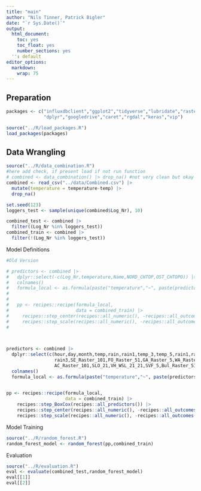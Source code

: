```yaml
---
title: "main"
author: "Nils Tinner, Patrick Bigler"
date: "`r Sys.Date()`"
output:
  html_document:
    toc: yes
    toc_float: yes
    number_sections: yes
  '': default
editor_options:
  markdown:
    wrap: 75
---
```



## Preparation

```r
packages <- c("influxdbclient","ggplot2","tidyverse","lubridate","raster",
              "dplyr","googledrive","caret","rgdal","keras","vip")

source("../R/load_packages.R")
load_packages(packages)

```

## Data Wrangling
```r
source("../R/data_combination.R")
#here add check, if present load if not run function
# combined <- data_combination() |> drop_na() #not very clean but okay
combined <- read_csv("../data/Combined.csv") |> 
  mutate(temperature = temperature-temp) |>
  drop_na()

set.seed(123)
loggers_test <- sample(unique(combined$Log_Nr), 10)

combined_test <- combined |> 
  filter((Log_Nr %in% loggers_test))
combined_train <- combined |> 
  filter(!(Log_Nr %in% loggers_test))

```


Model Definitions
```r
#Old Version

# predictors <- combined |>
#   dplyr::select(-c(Log_Nr,temperature,Name,NORD_CHTOP,OST_CHTOPO)) |>
#   colnames()
#   formula_local <- as.formula(paste("temperature","~", paste(predictors,collapse  = "+")))
#   
# 
#   pp <- recipes::recipe(formula_local,
#                         data = combined_train) |>
#     recipes::step_center(recipes::all_numeric(), -recipes::all_outcomes()) |>
#     recipes::step_scale(recipes::all_numeric(), -recipes::all_outcomes())
#   

  

predictors <- combined |>
  dplyr::select(c(hour,day,month,temp,rain,rain1,temp_3,temp_5,rain1,rain2,
                  rain3,SE_Raster_101,FO_Raster_51,GA_Raster_5,WA_Raster_21,
                  AC_Raster_101,SLO_21,VH_WSL_21_21,SVF_5,Bul_Raster_51,BH_21,DEM,LV_03_E,LV_03_N)) |>
  colnames()
  formula_local <- as.formula(paste("temperature","~", paste(predictors,collapse  = "+")))
  

pp <- recipes::recipe(formula_local,
                      data = combined_train) |>
    recipes::step_BoxCox(recipes::all_predictors()) |>
    recipes::step_center(recipes::all_numeric(), -recipes::all_outcomes()) |>
    recipes::step_scale(recipes::all_numeric(), -recipes::all_outcomes())

```




Model Training
```r
source("../R/random_forest.R")
random_forest_model <- random_forest(pp,combined_train)

```


Evaluation
```r
source("../R/evaluation.R")
eval <- evaluate(combined_test,random_forest_model)
eval[[1]]
eval[[2]]

```


